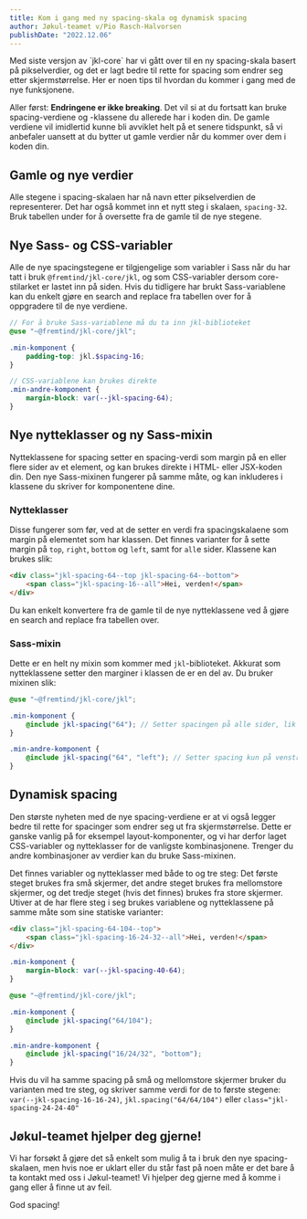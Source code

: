 ```yaml
---
title: Kom i gang med ny spacing-skala og dynamisk spacing
author: Jøkul-teamet v/Pio Rasch-Halvorsen
publishDate: "2022.12.06"
---
```



<Ingress>
    Med siste versjon av `jkl-core` har vi gått over til en ny spacing-skala basert på pikselverdier, og det er lagt
    bedre til rette for spacing som endrer seg etter skjermstørrelse. Her er noen tips til hvordan du kommer i gang med
    de nye funksjonene.
</Ingress>

<picture className="jkl-portal-image">
    <img
        className="jkl-portal-image__img jkl-spacing-40--bottom"
        alt=""
        loading="lazy"
        decoding="async"
        src="/assets/blog/updates/november-2022/nov-dynamisk-spacing.png"
    />
</picture>

Aller først: **Endringene er ikke breaking**. Det vil si at du fortsatt kan bruke spacing-verdiene og -klassene du allerede har i koden din. De gamle verdiene vil imidlertid kunne bli avviklet helt på et senere tidspunkt, så vi anbefaler uansett at du bytter ut gamle verdier når du kommer over dem i koden din.

## Gamle og nye verdier

Alle stegene i spacing-skalaen har nå navn etter pikselverdien de representerer. Det har også kommet inn et nytt steg i skalaen, `spacing-32`. Bruk tabellen under for å oversette fra de gamle til de nye stegene.

<ConversionTable />

## Nye Sass- og CSS-variabler

Alle de nye spacingstegene er tilgjengelige som variabler i Sass når du har tatt i bruk `@fremtind/jkl-core/jkl`, og som CSS-variabler dersom core-stilarket er lastet inn på siden. Hvis du tidligere har brukt Sass-variablene kan du enkelt gjøre en search and replace fra tabellen over for å oppgradere til de nye verdiene.

```scss
// For å bruke Sass-variablene må du ta inn jkl-biblioteket
@use "~@fremtind/jkl-core/jkl";

.min-komponent {
    padding-top: jkl.$spacing-16;
}

// CSS-variablene kan brukes direkte
.min-andre-komponent {
    margin-block: var(--jkl-spacing-64);
}
```

## Nye nytteklasser og ny Sass-mixin

Nytteklassene for spacing setter en spacing-verdi som margin på en eller flere sider av et element, og kan brukes direkte i HTML- eller JSX-koden din. Den nye Sass-mixinen fungerer på samme måte, og kan inkluderes i klassene du skriver for komponentene dine.

### Nytteklasser

Disse fungerer som før, ved at de setter en verdi fra spacingskalaene som margin på elementet som har klassen. Det finnes varianter for å sette margin på `top`, `right`, `bottom` og `left`, samt for `all`e sider. Klassene kan brukes slik:

```html
<div class="jkl-spacing-64--top jkl-spacing-64--bottom">
    <span class="jkl-spacing-16--all">Hei, verden!</span>
</div>
```

Du kan enkelt konvertere fra de gamle til de nye nytteklassene ved å gjøre en search and replace fra tabellen over.

### Sass-mixin

Dette er en helt ny mixin som kommer med `jkl`-biblioteket. Akkurat som nytteklassene setter den marginer i klassen de er en del av. Du bruker mixinen slik:

```scss
@use "~@fremtind/jkl-core/jkl";

.min-komponent {
    @include jkl-spacing("64"); // Setter spacingen på alle sider, lik margin: jkl.$spacing-64;
}

.min-andre-komponent {
    @include jkl-spacing("64", "left"); // Setter spacing kun på venstre side
}
```

## Dynamisk spacing

Den største nyheten med de nye spacing-verdiene er at vi også legger bedre til rette for spacinger som endrer seg ut fra skjermstørrelse. Dette er ganske vanlig på for eksempel layout-komponenter, og vi har derfor laget CSS-variabler og nytteklasser for de vanligste kombinasjonene. Trenger du andre kombinasjoner av verdier kan du bruke Sass-mixinen.

Det finnes variabler og nytteklasser med både to og tre steg: Det første steget brukes fra små skjermer, det andre steget brukes fra mellomstore skjermer, og det tredje steget (hvis det finnes) brukes fra store skjermer. Utiver at de har flere steg i seg brukes variablene og nytteklassene på samme måte som sine statiske varianter:

```html
<div class="jkl-spacing-64-104--top">
    <span class="jkl-spacing-16-24-32--all">Hei, verden!</span>
</div>
```

```css
.min-komponent {
    margin-block: var(--jkl-spacing-40-64);
}
```

```scss
@use "~@fremtind/jkl-core/jkl";

.min-komponent {
    @include jkl-spacing("64/104");
}

.min-andre-komponent {
    @include jkl-spacing("16/24/32", "bottom");
}
```

Hvis du vil ha samme spacing på små og mellomstore skjermer bruker du varianten med tre steg, og skriver samme verdi for de to første stegene: `var(--jkl-spacing-16-16-24)`, `jkl.spacing("64/64/104")` eller `class="jkl-spacing-24-24-40"`

## Jøkul-teamet hjelper deg gjerne!

Vi har forsøkt å gjøre det så enkelt som mulig å ta i bruk den nye spacing-skalaen, men hvis noe er uklart eller du står fast på noen måte er det bare å ta kontakt med oss i Jøkul-teamet! Vi hjelper deg gjerne med å komme i gang eller å finne ut av feil.

God spacing!
